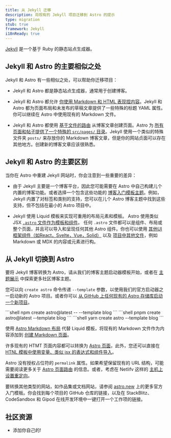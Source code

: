 ---
title: 从 Jekyll 迁移
description: 将现有的 Jekyll 项目迁移到 Astro 的提示
type: migration
stub: true
framework: Jekyll
i18nReady: true
---


[Jekyll](https://jekyllrb.com) 是一个基于 Ruby 的静态站点生成器。

## Jekyll 和 Astro 的主要相似之处

Jekyll 和 Astro 有一些相似之处，可以帮助你迁移项目：

- Jekyll 和 Astro 都是静态站点生成器，通常用于创建博客。

- Jekyll 和 Astro 都允许 [你使用 Markdown 和 HTML 表现捏内容](/zh-cn/guides/content/)。Jekyll 和 Astro 都为页面布局和未发布的草稿文章提供了一些特殊的标题 YAML 属性。你可以继续在 Astro 中使用现有的 Markdown 文件。

- Jekyll 和 Astro 都使用 [基于文件的路由](/zh-cn/core-concepts/routing/) 从博客文章创建页面。Astro 为 [所有页面和帖子提供了一个特殊的 `src/pages/` 目录](/zh-cn/core-concepts/project-structure/#srcpages)。Jekyll 使用一个类似的特殊文件夹 `posts/` 来存放你的 Markdown 博客文章，但是你的网站贞面可以存在其他地方。创建新的博客文章应该很熟悉。

## Jekyll 和 Astro 的主要区别

当你在 Astro 中重建 Jekyll 网站时，你会注意到一些重要的差异：

- 由于 Jekyll 主要是一个博客平台，因此您可能需要在 Astro 中自己构建儿个内置的博客功能。或者选择一个包含这些功能的 [博客入门模板主题](https://astro.build/themes?search=&categories%5B%5D=blog)。例如，Jekyll 内置了对标签和类别的支持，您可以在儿个 Astro 博客主题中找到这些支持，但不包括在最小的 Astro 项目中。

- Jekyll 使用 Liquid 模板来实现可重用的布局元素和模板。 Astro 使用类似 JSX  [`.astro` 文件作为模板和组件](/zh-cn/core-concepts/astro-components/)。 任何 `.astro` 文件都可以是组件、布局或整个页面，并且可以导入和呈现任何其他 Astro 组件。你也可以使用 [其他UI框架组件（如React，Svelte，Vue，Solid）](/zh-cn/core-concepts/framework-components/) 以及 [项目中其他文件](/zh-cn/guides/imports/)，例如 Markdown 或 MDX 的内容或元素进行构。


## 从 Jekyll 切换到 Astro

要将 Jekyll 博客转换为 Astro，请从我们的博客主题启动器模板开始，或者在 [主题展示](https://astro.build/themes/) 中探索更多社区博客主题。

您可以向 `create astro` 命令传递 `--template` 参数，以使用我们的官方启动器之一启动新的 Astro 项目。或者你可以 [从 GitHub 上任何现有的 Astro 存储库启动一个新项目](/zh-cn/install/auto/#starter-templates)。

  <PackageManagerTabs>
    <Fragment slot="npm">
    ```shell
    npm create astro@latest -- --template blog
    ```
    </Fragment>
    <Fragment slot="pnpm">
    ```shell
    pnpm create astro@latest --template blog
    ```
    </Fragment>
    <Fragment slot="yarn">
    ```shell
    yarn create astro --template blog
    ```
    </Fragment>
  </PackageManagerTabs>

使用 [Astro Markdown 布局](/zh-cn/core-concepts/layouts/#markdownmdx-layouts) 代替 Liquid 模板，将现有的 Markdown 文件作为内容添加到 [创建 Markdown 页面](/zh-cn/core-concepts/layouts/#markdownmdx-layouts)。

许多现有的 HTMT 页面内容都可以转换为 [Astro 页面](/zh-cn/core-concepts/astro-pages/)，此外，您还可以直接在[ HTNL 模板中使用变量、类似 jsx 的表达式和组件导入](/zh-cn/core-concepts/astro-syntax/#jsx-like-expressions)。

Astro 没有授权占位符的 `permalink` 属性。如果希望保留现有的 URL 结构，可能需要阅读更多关于 [Astro 页面路由](/zh-cn/core-concepts/routing/) 的信息。或者，考虑在 Netlifv 这样的 [主机上设置重定向](https://docs.netlify.com/routing/redirects/)。

要转换其他类型的网站，如作品集或文档网站，请参阅 [astro.new](https://astro.new) 上的更多官方入门模板。你会找到每个项目的 GitHub 仓库的链接，以及在 StackBlitz、CodeSandbox 和 Gipod 在线开发环境中一键打开一个工作项的链接。

## 社区资源

- 添加你自己的!